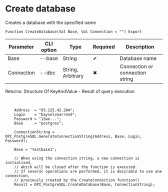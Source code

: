 ﻿---
sidebar_position: 1
---


# Create database
 Creates a database with the specified name



`Function CreateDatabase(Val Base, Val Connection = "") Export`

  | Parameter | CLI option | Type | Required | Description |
  |-|-|-|-|-|
  | Base | --base | String | &#x2714; | Database name |
  | Connection | --dbc | String, Arbitrary | &#x2716; | Connection or connection string |

  
  Returns:  Structure Of KeyAndValue - Result of query execution

<br/>




```bsl title="1C:Enterprise/OneScript code example"
    Address  = "93.125.42.204";
    Login    = "bayselonarrend";
    Password = "12we...";
    Base     = "postgres";

    ConnectionString = OPI_PostgreSQL.GenerateConnectionString(Address, Base, Login, Password);

    Base = "testbase1";

    // When using the connection string, a new connection is initialised,
    // which will be closed after the function is executed.
    // If several operations are performed, it is desirable to use one connection,
    // previously created by the CreateConnection function()
    Result = OPI_PostgreSQL.CreateDatabase(Base, ConnectionString);
```
 




